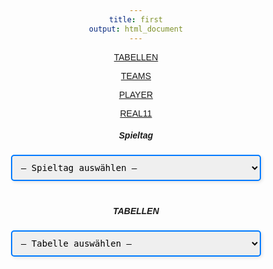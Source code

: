 ```yaml
---
title: first
output: html_document
---
```

<head>
<meta charset="UTF-8">
<meta name="viewport" content="width=device-width, initial-scale=1">
<link rel="stylesheet" href="/Users/mkreuschnervsp/git/berlinersc-football-analysis.github.io/styles/third_page.css">
<style>
@font-face {
  font-family: 'Inconsolata';
  src: url('~/git/berlinersc-football-analysis.github.io/styles/fonts/Inconsolata/static/Inconsolata-Regular.ttf') format('ttf');
}
body {
  font-family: 'Inconsolata', monospace;
}
h1.title { 
    display: none;  /* Titel verstecken */
}
body, html {
  height: 100%;
  font-family: "Inconsolata", sans-serif;
  justify-content: center; /* Zentriert horizontal */
  text-align: center; /* Horizontales Zentrieren */
}
table tr:hover {
    background-color: #e0e0e0;
}
table {
    width: 100%;
    overflow-x: auto;
    display: block;
}
.select-container {
    margin-bottom: 20px;
}

/* Formatierung der Auswahlfelder */
select {
    border: 2px solid #007bff;
    border-radius: 5px;
    font-size: 14px;
    font-family: 'Inconsolata', monospace;
    padding: 10px;
    width: 100%;
    max-width: 400px;
    box-shadow: 2px 2px 5px rgba(0, 0, 0, 0.1);
}
</style>
</head>
<body>

<!-- Navigation Bar -->
<div class="w3-top">
<div class="w3-row w3-padding w3-black">
<div class="navbar" id="navbar">
<div class="w3-col s3">
<a href="index.html" class="w3-button w3-block w3-black">TABELLEN</a>
</div>
<div class="w3-col s3">
<a href="teams.html" class="w3-button w3-block w3-black">TEAMS</a>
</div>
<div class="w3-col s3">
<a href="spieler.html" class="w3-button w3-block w3-black">PLAYER</a>
</div>
<div class="w3-col s3">
<a href="real11.html" class="w3-button w3-block w3-black">REAL11</a>
</div>
</div>
</div>
</div>

<!-- Spieltage -->
<div class="container">
<!-- Dropdown zur Auswahl der Spieltage -->
<div class="w3-container" id="about">
<div class="w3-content" style="max-width:700px">
<h5 class="w3-center w3-padding-64"><span class="w3-tag w3-wide">Spieltag</span></h5>
<div class="select-container">
<select id="matchdaySelect">
<option value="">-- Spieltag auswählen --</option>
<option value="https://raw.githubusercontent.com/mkreuschner/berlinersc-football-analysis.github.io/main/data/Spieltage.csv">Letzter Spieltag</option>
<option value="https://raw.githubusercontent.com/mkreuschner/berlinersc-football-analysis.github.io/main/data/Spieltage.csv">Nächster Spieltag</option>
<option value="https://raw.githubusercontent.com/mkreuschner/berlinersc-football-analysis.github.io/main/data/Spieltage.csv">Beliebig</option>
</select>
</div>
<!-- Container für die Spieltage -->
<div id="matchday-container">
<table id="dataMatchday"></table>
</div>
</div>
</div>
</div>

<div class="container">
<!-- Dropdown zur Auswahl der Tabelle -->
<div class="w3-container" id="about">
<div class="w3-content" style="max-width:700px">
<h5 class="w3-center w3-padding-64"><span class="w3-tag w3-wide">TABELLEN</span></h5>
<div class="select-container">
<select id="tableSelect">
<option value="">-- Tabelle auswählen --</option>
<option value="https://raw.githubusercontent.com/mkreuschner/berlinersc-football-analysis.github.io/main/data/gesamttabelle.csv">Gesamttabelle</option>
<option value="https://raw.githubusercontent.com/mkreuschner/berlinersc-football-analysis.github.io/main/data/formtabelle.csv">Formtabelle</option>
<option value="https://raw.githubusercontent.com/mkreuschner/berlinersc-football-analysis.github.io/main/data/heimtabelle.csv">Heimtabelle</option>
<option value="https://raw.githubusercontent.com/mkreuschner/berlinersc-football-analysis.github.io/main/data/auswaertstabelle.csv">Auswärtstabelle</option>
<option value="https://raw.githubusercontent.com/mkreuschner/berlinersc-football-analysis.github.io/main/data/rasentabelle.csv">Rasentabelle</option>
<option value="https://raw.githubusercontent.com/mkreuschner/berlinersc-football-analysis.github.io/main/data/kunstrasentabelle.csv">Kunstrasentabelle</option>
<option value="https://raw.githubusercontent.com/mkreuschner/berlinersc-football-analysis.github.io/main/data/kleinkunstrasentabelle.csv">kleiner-Platz-Tabelle</option>
</select>
</div>
<!-- Container für die Tabelle -->
<div id="table-container">
<table id="dataTable"></table>
</div>
</div>
</div>
</div>


<script src="/Users/mkreuschnervsp/git/berlinersc-football-analysis.github.io/styles/js/chart.umd.min.js"></script>
<script src="/Users/mkreuschnervsp/git/berlinersc-football-analysis.github.io/styles/js/papaparse.min.js"></script>
<script>
// Event Listener für Spieltage
const matchdaySelect = document.getElementById("matchdaySelect");
const matchdayContainer = document.getElementById("dataMatchday");

// Event Listener für Tabellen
const tableSelect = document.getElementById("tableSelect");
const tableContainer = document.getElementById("dataTable");

matchdaySelect.addEventListener("change", function () {
    const selectedMatchday = matchdaySelect.value;
    if (selectedMatchday) {
        loadMatchdayCSV(selectedMatchday);
    } else {
        matchdayContainer.innerHTML = "<p>Bitte einen Spieltag auswählen.</p>";
    }
});

tableSelect.addEventListener("change", function () {
    const selectedTable = tableSelect.value;
    if (selectedTable) {
        loadTableCSV(selectedTable);
    } else {
        tableContainer.innerHTML = "<p>Bitte eine Tabelle auswählen.</p>";
    }
});


// Spieltag-CSV-Datei laden und Teamnamen ersetzen
function loadMatchdayCSV(filePath) {
    Papa.parse(filePath, {
        download: true,
        header: true,
        skipEmptyLines: true,
        complete: function (results) {
            let data = results.data;
            data = replaceTeamNames(data, ["Heimteam", "Auswärtsteam"]);
            displayData(data, matchdayContainer, ["Spieltag", "Heimteam", "Auswärtsteam", "Ergebnis"]);
        },
        error: function (error) {
            console.error("Fehler beim Laden der CSV-Datei:", error);
            matchdayContainer.innerHTML = "<p>Fehler beim Laden der Spieltagsdaten.</p>";
        }
    });
}

// Tabellen-CSV-Datei laden und Teamnamen ersetzen
function loadTableCSV(filePath) {
    Papa.parse(filePath, {
        download: true,
        header: true,
        skipEmptyLines: true,
        complete: function (results) {
            let data = results.data;
            data = replaceTeamNames(data, ["Team", "Gegner"]);
            displayData(data, tableContainer, null);
        },
        error: function (error) {
            console.error("Fehler beim Laden der CSV-Datei:", error);
            tableContainer.innerHTML = "<p>Fehler beim Laden der Tabellendaten.</p>";
        }
    });
}

// Funktion zum Erstellen der HTML-Tabelle aus CSV-Daten
function displayData(data, container, columnsToShow) {
    if (data.length === 0) {
        container.innerHTML = "<p>Keine Daten verfügbar.</p>";
        return;
    }
    // Filtere nur die Spalten, die angezeigt werden sollen (falls definiert)
    const filteredData = columnsToShow
        ? data.map(row => {
              const filteredRow = {};
              columnsToShow.forEach(column => {
                  filteredRow[column] = row[column] || "-"; // Füge einen Platzhalter hinzu, wenn Daten fehlen
              });
              return filteredRow;
          })
        : data;
    // Erstelle die Tabelle
    let html = "<table style='width: 100%; border-collapse: collapse; font-size: 16px; margin-top: 20px;'>";
    html += "<thead style='background-color: #f4f4f4;'>";
    html += "<tr>";
    Object.keys(filteredData[0]).forEach(key => {
        html += `<th style='border: 1px solid #ccc; padding: 10px; font-family: Inconsolata, monospace;'>${key}</th>`;
    });
    html += "</tr></thead><tbody>";
    filteredData.forEach(row => {
        html += "<tr>";
        Object.values(row).forEach(value => {
            html += `<td style='border: 1px solid #ccc; padding: 8px; font-family: Inconsolata, monospace;'>${value}</td>`;
        });
        html += "</tr>";
    });
    html += "</tbody></table>";
    container.innerHTML = html;
}

// Überprüfung der Fenstergröße bei Änderung
window.addEventListener("resize", () => {
    if (isSmallScreen()) {
        console.log("Kleiner Bildschirm erkannt. Teamnamen werden angepasst.");
    }
});

// Überprüfen der Fensterbreite
function isSmallScreen() {
    return window.innerWidth <= 768; // Definiert eine kleine Bildschirmbreite
}

// Mapping der Teamnamen
const teamNameMapping = {
    "TSV Rudow Berlin": "Rudow",
    "BSV Eintracht Mahlsdorf II": "Mahlsdorf II",
    "BFC Preussen II": "Preussen II",
    "BFC Meteor 06": "Meteor 06",
    "SC Borsigwalde 1910": "Borsigwalde",
    "Berliner SV 1892": "BSV 1892",
    "FC Viktoria 1889 Berlin II": "Viktoria II",
    "FC Internationale Berlin 1980": "Inter",
    "Türkiyemspor Berlin": "Türkiyemspor",
    "Berliner SC II": "BSC II"
};


// Funktion zum Ersetzen der Teamnamen
function replaceTeamNames(data, columns) {
    return data.map(row => {
        columns.forEach(column => {
            if (row[column] && teamNameMapping[row[column]]) {
                row[column] = teamNameMapping[row[column]];
            }
        });
        return row;
    });
}

</script>
</body>
</html>
